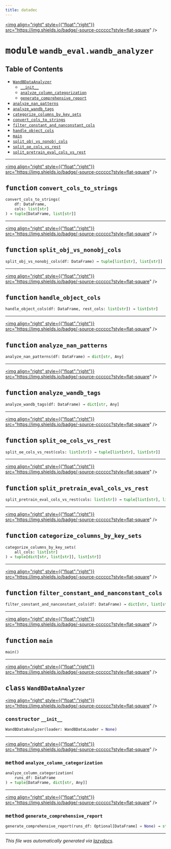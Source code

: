 ```yaml
---
title: datadec
---
```


<a href="https://github.com/drothermel/%24%7BREPO%7D/blob/main/src/datadec/wandb_eval/wandb_analyzer.py"><img align="right" style={{"float":"right"}} src="https://img.shields.io/badge/-source-cccccc?style=flat-square" /></a>

# <kbd>module</kbd> `wandb_eval.wandb_analyzer`



## Table of Contents
- [`WandBDataAnalyzer`](./datadec.wandb_eval.wandb_analyzer#class-wandbdataanalyzer)
	- [`__init__`](./datadec.wandb_eval.wandb_analyzer#constructor---init--)
	- [`analyze_column_categorization`](./datadec.wandb_eval.wandb_analyzer#method-analyze-column-categorization)
	- [`generate_comprehensive_report`](./datadec.wandb_eval.wandb_analyzer#method-generate-comprehensive-report)
- [`analyze_nan_patterns`](./datadec.wandb_eval.wandb_analyzer#function-analyze-nan-patterns)
- [`analyze_wandb_tags`](./datadec.wandb_eval.wandb_analyzer#function-analyze-wandb-tags)
- [`categorize_columns_by_key_sets`](./datadec.wandb_eval.wandb_analyzer#function-categorize-columns-by-key-sets)
- [`convert_cols_to_strings`](./datadec.wandb_eval.wandb_analyzer#function-convert-cols-to-strings)
- [`filter_constant_and_nanconstant_cols`](./datadec.wandb_eval.wandb_analyzer#function-filter-constant-and-nanconstant-cols)
- [`handle_object_cols`](./datadec.wandb_eval.wandb_analyzer#function-handle-object-cols)
- [`main`](./datadec.wandb_eval.wandb_analyzer#function-main)
- [`split_obj_vs_nonobj_cols`](./datadec.wandb_eval.wandb_analyzer#function-split-obj-vs-nonobj-cols)
- [`split_oe_cols_vs_rest`](./datadec.wandb_eval.wandb_analyzer#function-split-oe-cols-vs-rest)
- [`split_pretrain_eval_cols_vs_rest`](./datadec.wandb_eval.wandb_analyzer#function-split-pretrain-eval-cols-vs-rest)



---

<a href="https://github.com/drothermel/%24%7BREPO%7D/blob/main/src/datadec/wandb_eval/wandb_analyzer.py#L10"><img align="right" style={{"float":"right"}} src="https://img.shields.io/badge/-source-cccccc?style=flat-square" /></a>

## <kbd>function</kbd> `convert_cols_to_strings`

```python
convert_cols_to_strings(
    df: DataFrame,
    cols: list[str]
) → tuple[DataFrame, list[str]]
```





---

<a href="https://github.com/drothermel/%24%7BREPO%7D/blob/main/src/datadec/wandb_eval/wandb_analyzer.py#L24"><img align="right" style={{"float":"right"}} src="https://img.shields.io/badge/-source-cccccc?style=flat-square" /></a>

## <kbd>function</kbd> `split_obj_vs_nonobj_cols`

```python
split_obj_vs_nonobj_cols(df: DataFrame) → tuple[list[str], list[str]]
```





---

<a href="https://github.com/drothermel/%24%7BREPO%7D/blob/main/src/datadec/wandb_eval/wandb_analyzer.py#L35"><img align="right" style={{"float":"right"}} src="https://img.shields.io/badge/-source-cccccc?style=flat-square" /></a>

## <kbd>function</kbd> `handle_object_cols`

```python
handle_object_cols(df: DataFrame, rest_cols: list[str]) → list[str]
```





---

<a href="https://github.com/drothermel/%24%7BREPO%7D/blob/main/src/datadec/wandb_eval/wandb_analyzer.py#L52"><img align="right" style={{"float":"right"}} src="https://img.shields.io/badge/-source-cccccc?style=flat-square" /></a>

## <kbd>function</kbd> `analyze_nan_patterns`

```python
analyze_nan_patterns(df: DataFrame) → dict[str, Any]
```





---

<a href="https://github.com/drothermel/%24%7BREPO%7D/blob/main/src/datadec/wandb_eval/wandb_analyzer.py#L66"><img align="right" style={{"float":"right"}} src="https://img.shields.io/badge/-source-cccccc?style=flat-square" /></a>

## <kbd>function</kbd> `analyze_wandb_tags`

```python
analyze_wandb_tags(df: DataFrame) → dict[str, Any]
```





---

<a href="https://github.com/drothermel/%24%7BREPO%7D/blob/main/src/datadec/wandb_eval/wandb_analyzer.py#L81"><img align="right" style={{"float":"right"}} src="https://img.shields.io/badge/-source-cccccc?style=flat-square" /></a>

## <kbd>function</kbd> `split_oe_cols_vs_rest`

```python
split_oe_cols_vs_rest(cols: list[str]) → tuple[list[str], list[str]]
```





---

<a href="https://github.com/drothermel/%24%7BREPO%7D/blob/main/src/datadec/wandb_eval/wandb_analyzer.py#L87"><img align="right" style={{"float":"right"}} src="https://img.shields.io/badge/-source-cccccc?style=flat-square" /></a>

## <kbd>function</kbd> `split_pretrain_eval_cols_vs_rest`

```python
split_pretrain_eval_cols_vs_rest(cols: list[str]) → tuple[list[str], list[str]]
```





---

<a href="https://github.com/drothermel/%24%7BREPO%7D/blob/main/src/datadec/wandb_eval/wandb_analyzer.py#L93"><img align="right" style={{"float":"right"}} src="https://img.shields.io/badge/-source-cccccc?style=flat-square" /></a>

## <kbd>function</kbd> `categorize_columns_by_key_sets`

```python
categorize_columns_by_key_sets(
    all_cols: list[str]
) → tuple[dict[str, list[str]], list[str]]
```





---

<a href="https://github.com/drothermel/%24%7BREPO%7D/blob/main/src/datadec/wandb_eval/wandb_analyzer.py#L105"><img align="right" style={{"float":"right"}} src="https://img.shields.io/badge/-source-cccccc?style=flat-square" /></a>

## <kbd>function</kbd> `filter_constant_and_nanconstant_cols`

```python
filter_constant_and_nanconstant_cols(df: DataFrame) → dict[str, list[str]]
```





---

<a href="https://github.com/drothermel/%24%7BREPO%7D/blob/main/src/datadec/wandb_eval/wandb_analyzer.py#L292"><img align="right" style={{"float":"right"}} src="https://img.shields.io/badge/-source-cccccc?style=flat-square" /></a>

## <kbd>function</kbd> `main`

```python
main()
```





---

<a href="https://github.com/drothermel/%24%7BREPO%7D/blob/main/src/datadec/wandb_eval/wandb_analyzer.py#L138"><img align="right" style={{"float":"right"}} src="https://img.shields.io/badge/-source-cccccc?style=flat-square" /></a>

## <kbd>class</kbd> `WandBDataAnalyzer`



<a href="https://github.com/drothermel/%24%7BREPO%7D/blob/main/src/datadec/wandb_eval/wandb_analyzer.py#L139"><img align="right" style={{"float":"right"}} src="https://img.shields.io/badge/-source-cccccc?style=flat-square" /></a>

### <kbd>constructor</kbd> `__init__`

```python
WandBDataAnalyzer(loader: WandBDataLoader = None)
```







---

<a href="https://github.com/drothermel/%24%7BREPO%7D/blob/main/src/datadec/wandb_eval/wandb_analyzer.py#L146"><img align="right" style={{"float":"right"}} src="https://img.shields.io/badge/-source-cccccc?style=flat-square" /></a>

### <kbd>method</kbd> `analyze_column_categorization`

```python
analyze_column_categorization(
    runs_df: DataFrame
) → tuple[DataFrame, dict[str, Any]]
```




---

<a href="https://github.com/drothermel/%24%7BREPO%7D/blob/main/src/datadec/wandb_eval/wandb_analyzer.py#L177"><img align="right" style={{"float":"right"}} src="https://img.shields.io/badge/-source-cccccc?style=flat-square" /></a>

### <kbd>method</kbd> `generate_comprehensive_report`

```python
generate_comprehensive_report(runs_df: Optional[DataFrame] = None) → str
```







---

_This file was automatically generated via [lazydocs](https://github.com/ml-tooling/lazydocs)._
